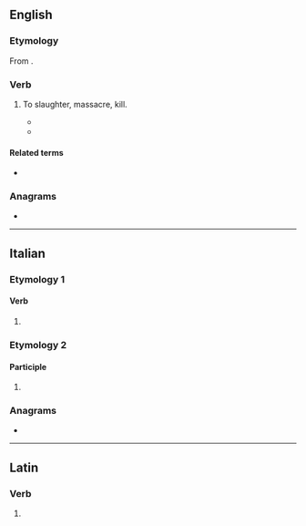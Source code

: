==English==

===Etymology===
From {{bor|en|la|trucido| trucīdāre}}.

===Verb===
{{en-verb}}

# {{lb|en|obsolete|rare}} To slaughter, massacre, kill.
#* {{quote-book|en|year=1815|passage=even Marat and Robespierre considered themselves as denouncing, and '''trucidating''' only the enemies of the republic.|title=Modern Chivalry: Containing the Adventures of a Captain and Teague O'Regan|author={{w|Hugh Henry Brackenridge}}|url=https://books.google.com.au/books?id=wiMwAAAAYAAJ&pg=PA184&dq=trucidating+-trucidate&hl=en&sa=X&ved=0ahUKEwjdtrG0xtvUAhUKWbwKHRPuCx0Q6AEIODAE#v=onepage&q=trucidating%20-trucidate&f=false}}
#* {{quote-book|en|year=1938|title=The Last Trump|page=15|author={{w|James Bridie}}|passage=<span style="font-variant:small-caps">Butt.</span> You sit at the table and shovel down course after course of condimented, '''trucidated''' trash; and there's your poor tortured stomach, on bended knee at the foot of your œsophagus, lifting up its hands to Heaven and crying, “My God, what next?”}}

====Related terms====
* {{l|en|trucidation}}

===Anagrams===
* {{anagrams|en|a=acdeirttu|dictature|urticated}}

----

==Italian==

===Etymology 1===

====Verb====
{{head|it|verb form}}

# {{inflection of|it|trucidare||2|p|pres|indc|;|2|p|impr}}

===Etymology 2===

====Participle====
{{head|it|past participle form|g=f-p}}

# {{feminine plural of|it|trucidato}}

===Anagrams===
* {{anagrams|it|a=acdeirttu|decurtati}}

----

==Latin==

===Verb===
{{la-verb-form|trucīdāte}}

# {{inflection of|la|trucīdō||2|p|pres|actv|impr}}